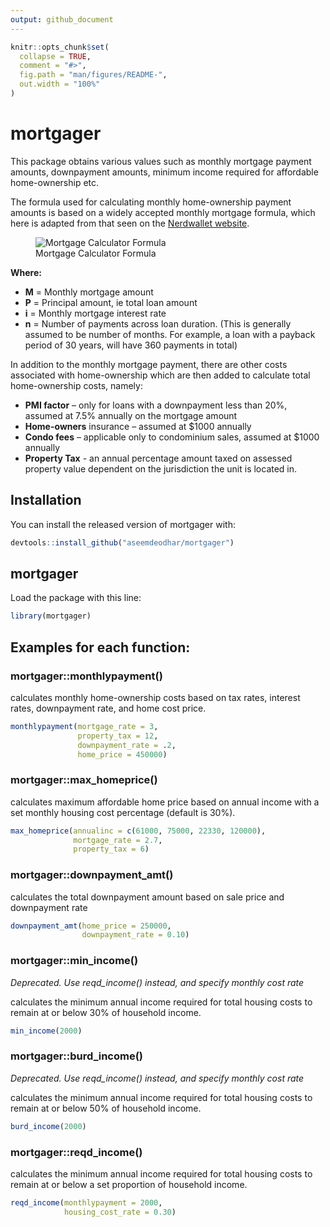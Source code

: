```yaml
---
output: github_document
---
```


<!-- README.md is generated from README.Rmd. Please edit that file -->

```r
knitr::opts_chunk$set(
  collapse = TRUE,
  comment = "#>",
  fig.path = "man/figures/README-",
  out.width = "100%"
)
```

# mortgager

<!-- badges: start -->
<!-- badges: end -->

This package obtains various values such as monthly mortgage payment amounts, downpayment amounts, minimum income required for affordable home-ownership etc.

The formula used for calculating monthly home-ownership payment amounts is based on a widely accepted monthly mortgage formula, which here is adapted from that seen on the [Nerdwallet website](https://www.nerdwallet.com/mortgages/mortgage-calculator/calculate-mortgage-payment).

![Mortgage Calculator Formula](CodeCogsEqn.png)

**Where:**

* **M** = Monthly mortgage amount
* **P** = Principal amount, ie total loan amount
* **i** = Monthly mortgage interest rate
* **n** = Number of payments across loan duration. (This is generally assumed to be number of months. For example, a loan with a payback period of 30 years, will have 360 payments in total)

In addition to the monthly mortgage payment, there are other costs associated with home-ownership which are then added to calculate total home-ownership costs, namely:

* **PMI factor** – only for loans with a downpayment less than 20%, assumed at 7.5% annually on the mortgage amount
* **Home-owners** insurance – assumed at $1000 annually
* **Condo fees** – applicable only to condominium sales, assumed at $1000 annually
* **Property Tax** - an annual percentage amount taxed on assessed property value dependent on the jurisdiction the unit is located in.


## Installation

You can install the released version of mortgager with:

``` r
devtools::install_github("aseemdeodhar/mortgager")
```

## mortgager

Load the \code{mortgager} package with this line:

```r
library(mortgager)
```

## Examples for each function:

### mortgager::monthlypayment()

\code{monthlypayment} calculates monthly home-ownership costs based on tax rates, interest rates, downpayment rate, and home cost price.

```r
monthlypayment(mortgage_rate = 3,
               property_tax = 12,
               downpayment_rate = .2,
               home_price = 450000)
```

### mortgager::max_homeprice()

\code{max_homeprice} calculates maximum affordable home price based on annual income with a set monthly housing cost percentage (default is 30%).

```r
max_homeprice(annualinc = c(61000, 75000, 22330, 120000),
              mortgage_rate = 2.7,
              property_tax = 6)
```

### mortgager::downpayment_amt()

\code{downpayment_amt} calculates the total downpayment amount based on sale price and downpayment rate

```r
downpayment_amt(home_price = 250000,
                downpayment_rate = 0.10)
```

### mortgager::min_income()

*Deprecated. Use reqd_income() instead, and specify monthly cost rate*

\code{min_income} calculates the minimum annual income required for total housing costs to remain at or below 30% of household income.

```r
min_income(2000)
```

### mortgager::burd_income()

*Deprecated. Use reqd_income() instead, and specify monthly cost rate*

\code{burd_income} calculates the minimum annual income required for total housing costs to remain at or below 50% of household income.

```r
burd_income(2000)
```

### mortgager::reqd_income()

\code{reqd_income} calculates the minimum annual income required for total housing costs to remain at or below a set proportion of household income.

```r
reqd_income(monthlypayment = 2000,
            housing_cost_rate = 0.30)
```
